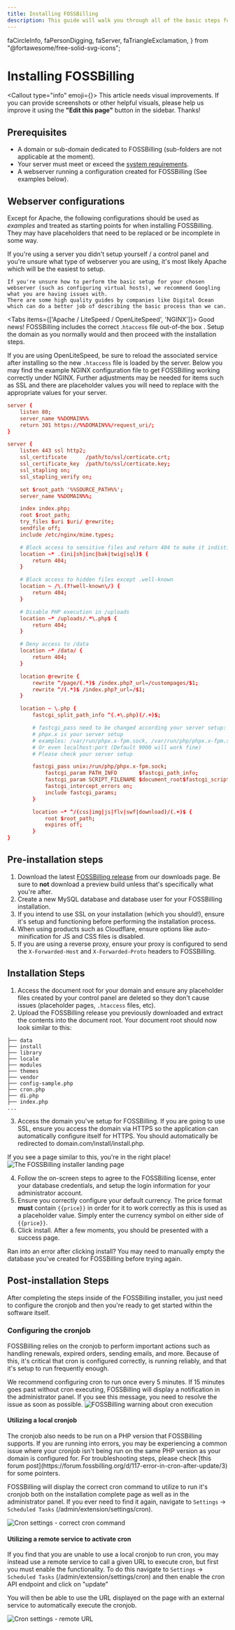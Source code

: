 ```yaml
---
title: Installing FOSSBilling
description: This guide will walk you through all of the basic steps for installing FOSSBilling onto your server.
---
```


  faCircleInfo,
  faPersonDigging,
  faServer,
  faTriangleExclamation,
} from "@fortawesome/free-solid-svg-icons";

# <FontAwesomeIcon icon={faServer} /> Installing FOSSBilling

<Callout type="info" emoji={<FontAwesomeIcon icon={faPersonDigging} />}>
  This article needs visual improvements. If you can provide screenshots or
  other helpful visuals, please help us improve it using the **"Edit this
  page"** button in the sidebar. Thanks!
</Callout>

## Prerequisites

- A domain or sub-domain dedicated to FOSSBilling (sub-folders are not applicable at the moment).
- Your server must meet or exceed the [system requirements](https://fossbilling.org/docs/getting-started/requirements).
- A webserver running a configuration created for FOSSBilling (See examples below).

## Webserver configurations

Except for Apache, the following configurations should be used as _examples_ and treated as starting points for when installing FOSSBilling. They may have placeholders that need to be replaced or be incomplete in some way.

<Callout type="info">
    If you're using a server you didn't setup yourself / a control panel and you're unsure what type of webserver you are using, it's most likely Apache which will be the easiest to setup.

    If you're unsure how to perform the basic setup for your chosen webserver (such as configuring virtual hosts), we recommend Googling what you are having issues with.
    There are some high quality guides by companies like Digital Ocean which can do a better job of describing the basic process than we can.  
</Callout>

<Tabs items={['Apache / LiteSpeed / OpenLiteSpeed', 'NGINX']}>
  <Tab>
Good news! FOSSBilling includes the correct .`htaccess` file out-of-the box . Setup the domain as you normally would and then proceed with the installation steps.

If you are using OpenLiteSpeed, be sure to reload the associated service after installing so the new `.htaccess` file is loaded by the server.
  </Tab>
  <Tab>
Below you may find the example NGINX configuration file to get FOSSBilling working correctly under NGINX. Further adjustments may be needed for items such as SSL and there are placeholder values you will need to replace with the appropriate values for your server.
```conf
server {
	listen 80;
	server_name %%DOMAIN%%
	return 301 https://%%DOMAIN%%/request_uri/;
}

server {
	listen 443 ssl http2;
	ssl_certificate      /path/to/ssl/certicate.crt;
	ssl_certificate_key  /path/to/ssl/certicate.key;
	ssl_stapling on;
	ssl_stapling_verify on;

	set $root_path '%%SOURCE_PATH%%';
	server_name %%DOMAIN%%;

	index index.php;
	root $root_path;
	try_files $uri $uri/ @rewrite;
	sendfile off;
	include /etc/nginx/mime.types;

	# Block access to sensitive files and return 404 to make it indistinguishable from a missing file
	location ~* .(ini|sh|inc|bak|twig|sql)$ {
		return 404;
	}

	# Block access to hidden files except .well-known
	location ~ /\.(?!well-known\/) {
		return 404;
	}

	# Disable PHP execution in /uploads
	location ~* /uploads/.*\.php$ {
		return 404;
	}

	# Deny access to /data
	location ~* /data/ {
		return 404;
	}

	location @rewrite {
		rewrite ^/page/(.*)$ /index.php?_url=/custompages/$1;
		rewrite ^/(.*)$ /index.php?_url=/$1;
	}

	location ~ \.php {
		fastcgi_split_path_info ^(.+\.php)(/.+)$;

		# fastcgi_pass need to be changed according your server setup:
		# phpx.x is your server setup
		# examples: /var/run/phpx.x-fpm.sock, /var/run/php/phpx.x-fpm.sock or /run/php/phpx.x-fpm.sock are all valid options
		# Or even localhost:port (Default 9000 will work fine)
		# Please check your server setup

		fastcgi_pass unix:/run/php/phpx.x-fpm.sock;
			fastcgi_param PATH_INFO       $fastcgi_path_info;
			fastcgi_param SCRIPT_FILENAME $document_root$fastcgi_script_name;
			fastcgi_intercept_errors on;
			include fastcgi_params;
		}

		location ~* ^/(css|img|js|flv|swf|download)/(.+)$ {
			root $root_path;
			expires off;
		}
}
```
  </Tab>
</Tabs>

## Pre-installation steps

1. Download the latest [FOSSBilling release](https://fossbilling.org/downloads) from our downloads page. Be sure to **not** download a preview build unless that's specifically what you're after.
2. Create a new MySQL database and database user for your FOSSBilling installation.
3. If you intend to use SSL on your installation (which you should!), ensure it's setup and functioning before performing the installation process.
4. When using products such as Cloudflare, ensure options like auto-minification for JS and CSS files is disabled.
5. If you are using a reverse proxy, ensure your proxy is configured to send the `X-Forwarded-Host` and `X-Forwarded-Proto` headers to FOSSBilling.

## Installation Steps

1. Access the document root for your domain and ensure any placeholder files created by your control panel are deleted so they don't cause issues (placeholder pages, `.htaccess` files, etc).
2. Upload the FOSSBilling release you previously downloaded and extract the contents into the document root. Your document root should now look similar to this:
```
├── data
├── install
├── library
├── locale
├── modules
├── themes
├── vendor
├── config-sample.php
├── cron.php
├── di.php
├── index.php
...
```
3. Access the domain you've setup for FOSSBilling. If you are going to use SSL, ensure you access the domain via HTTPS so the application can automatically configure itself for HTTPS. You should automatically be redirected to domain.com/install/install.php.

If you see a page similar to this, you're in the right place!
![The FOSSBilling installer landing page](/img/guides/install/installer-landing.png)

4. Follow the on-screen steps to agree to the FOSSBilling license, enter your database credentials, and setup the login information for your administrator account.
5. Ensure you correctly configure your default currency. The price format **must** contain `{{price}}` in order for it to work correctly as this is used as a placeholder value. Simply enter the currency symbol on either side of `{{price}}`.
6. Click install. After a few moments, you should be presented with a success page.

<Callout type="info">
	Ran into an error after clicking install? You may need to manually empty the database you've created for FOSSBilling before trying again.
</Callout>

## Post-installation Steps

After completing the steps inside of the FOSSBilling installer, you just need to configure the cronjob and then you're ready to get started within the software itself. 

### Configuring the cronjob

FOSSBilling relies on the cronjob to perform important actions such as handling renewals, expired orders, sending emails, and more. Because of this, it's critical that cron is configured correctly, is running reliably, and that it's setup to run frequently enough.

We recommend configuring cron to run once every 5 minutes. If 15 minutes goes past without cron executing, FOSSBilling will display a notification in the administrator panel. If you see this message, you need to resolve the issue as soon as possible.
![FOSSBilling warning about cron execution](/img/guides/install/cron-warning.png)

#### Utilizing a local cronjob

<Callout type="info">
	The cronjob also needs to be run on a PHP version that FOSSBilling supports. If you are running into errors, you may be experiencing a common issue where your cronjob isn't being run on the same PHP version as your domain is configured for. For troubleshooting steps, please check [this forum post](https://forum.fossbilling.org/d/117-error-in-cron-after-update/3) for some pointers.
</Callout>

FOSSBilling will display the correct cron command to utilize to run it's cronjob both on the installation complete page as well as in the administrator panel.
If you ever need to find it again, navigate to `Settings` -> `Scheduled Tasks` (/admin/extension/settings/cron).

![Cron settings - correct cron command](/img/guides/install/cron-settings-command.png)

#### Utilizing a remote service to activate cron

If you find that you are unable to use a local cronjob to run cron, you may instead use a remote service to call a given URL to execute cron, but first you must enable the functionality.
To do this navigate to `Settings` -> `Scheduled Tasks` (/admin/extension/settings/cron) and then enable the cron API endpoint and click on "update"

You will then be able to use the URL displayed on the page with an external service to automatically execute the cronjob.

![Cron settings - remote URL](/img/guides/install/cron-settings-remote.png)
